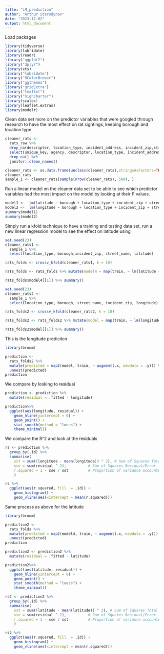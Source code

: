 ```yaml
---
title: "LM_prediction"
author: "Arthur Starodynov"
date: "2023-12-02"
output: html_document
---
```


Load packages 


```r
library(tidyverse)
library(lubridate)
library(readr) 
library("ggplot2") 
library("dplyr")
library(xts)
library("lubridate")
library("RColorBrewer")
library("ggthemes")
library("gridExtra")
library("leaflet")
library("highcharter")
library(scales)
library(leaflet.extras)
library(modelr)
```



Clean data set more on the predictor variables that were googled through research to have the most effect on rat sightings, keeping borough and location type. 


```r
cleaner_rats <- 
  rats_raw %>%
  drop_na(descriptor, location_type, incident_address, incident_zip,street_name, borough, latitude, longitude) %>%
  select(unique_key, agency, descriptor, location_type, incident_address, incident_zip, street_name, borough,latitude, longitude) %>%
  drop_na() %>%
  janitor::clean_names()

cleaner_rats <- as.data.frame(unclass(cleaner_rats),stringsAsFactors=TRUE)
cleaner_rats
sample_1 <- cleaner_rats[sample(nrow(cleaner_rats), 500), ]
```


Run a linear model on the cleaner data set to be able to see which predictor variables had the most impact on the model by looking at their P values. 


```r
model1 <-  lm(latitude ~ borough + location_type + incident_zip + street_name, data = sample_1)
model2 <-  lm(longitude ~ borough + location_type + incident_zip + street_name, data = sample_1)
summary(model1)
summary(model2)


```


Simply run a kfold technique to have a training and testing data set, run a new linear regression model to see the effect on latitude using 

```r
set.seed(23) 
cleaner_rats1 <- 
  sample_1 %>% 
  select(location_type, borough,incident_zip, street_name, latitude)

rats_folds <- crossv_kfold(cleaner_rats1, k = 10)

rats_folds <- rats_folds %>% mutate(model4 = map(train, ~ lm(latitude ~ ., data = .)))

rats_folds$model4[[1]] %>% summary()

```


```r
set.seed(23) 
cleaner_rats2 <- 
  sample_1 %>% 
  select(location_type, borough, street_name, incident_zip, longitude)

rats_folds2 <- crossv_kfold(cleaner_rats2, k = 10)

rats_folds2 <- rats_folds2 %>% mutate(model = map(train, ~ lm(longitude ~ ., data = .)))

rats_folds2$model[[1]] %>% summary()

```

This is the longitude prediciton

```r
library(broom)

prediction <- 
  rats_folds2 %>%
  mutate(predicted = map2(model, train, ~ augment(.x, newdata = .y))) %>% 
  unnest(predicted)
prediction
```

We compare by looking to residual

```r
prediction <- prediction %>% 
  mutate(residual = .fitted - longitude)

prediction%>%
  ggplot(aes(longitude, residual)) +
    geom_hline(yintercept = 0) +
    geom_point() +
    stat_smooth(method = "loess") +
    theme_minimal()


```


We compare the R^2 and look at the residuals 


```r
rs <- prediction %>%
  group_by(.id) %>% 
  summarise(
    sst = sum((longitude - mean(longitude)) ^ 2), # Sum of Squares Total
    sse = sum(residual ^ 2),          # Sum of Squares Residual/Error
    r.squared = 1 - sse / sst         # Proportion of variance accounted for
    )

rs %>% 
  ggplot(aes(r.squared, fill  = .id)) +
    geom_histogram() +
    geom_vline(aes(xintercept = mean(r.squared)))

```



Same process as above for the latitude

```r
library(broom)

prediction2 <- 
  rats_folds %>%
  mutate(predicted = map2(model4, train, ~ augment(.x, newdata = .y))) %>% 
  unnest(predicted)
prediction
```

```r
prediction2 <- prediction2 %>% 
  mutate(residual = .fitted - latitude)

prediction2%>%
  ggplot(aes(latitude, residual)) +
    geom_hline(yintercept = 0) +
    geom_point() +
    stat_smooth(method = "loess") +
    theme_minimal()
```


```r
rs2 <- prediction2 %>%
  group_by(.id) %>% 
  summarise(
    sst = sum((latitude - mean(latitude)) ^ 2), # Sum of Squares Total
    sse = sum(residual ^ 2),          # Sum of Squares Residual/Error
    r.squared = 1 - sse / sst         # Proportion of variance accounted for
    )

rs2 %>% 
  ggplot(aes(r.squared, fill  = .id)) +
    geom_histogram() +
    geom_vline(aes(xintercept = mean(r.squared)))



```